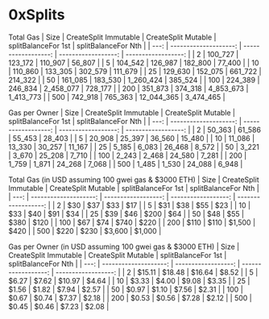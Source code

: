 # 0xSplits

Total Gas
| Size | CreateSplit Immutable | CreateSplit Mutable | splitBalanceFor 1st | splitBalanceFor Nth |
| ---: | --------------------: | ------------------: | ------------------: | ------------------: |
|    2 |               100_727 |             123_172 |             110_907 |              56_807 |
|    5 |               104_542 |             126_987 |             182_800 |              77_400 |
|   10 |               110_860 |             133_305 |             302_579 |             111_679 |
|   25 |               129_630 |             152_075 |             661_722 |             214_322 |
|   50 |               161_085 |             183_530 |           1_260_424 |             385_524 |
|  100 |               224_389 |             246_834 |           2_458_077 |             728_177 |
|  200 |               351_873 |             374_318 |           4_853_673 |           1_413_773 |
|  500 |               742_918 |             765_363 |          12_044_365 |           3_474_465 |

Gas per Owner
| Size | CreateSplit Immutable | CreateSplit Mutable | splitBalanceFor 1st | splitBalanceFor Nth |
| ---: | --------------------: | ------------------: | ------------------: | ------------------: |
|    2 |                50_363 |              61_586 |              55_453 |              28_403 |
|    5 |                20_908 |              25_397 |              36_560 |              15_480 |
|   10 |                11_086 |              13_330 |              30_257 |              11_167 |
|   25 |                 5_185 |               6_083 |              26_468 |               8_572 |
|   50 |                 3_221 |               3_670 |              25_208 |               7_710 |
|  100 |                 2_243 |               2_468 |              24_580 |               7_281 |
|  200 |                 1_759 |               1_871 |              24_268 |               7_068 |
|  500 |                 1_485 |               1_530 |              24_088 |               6_948 |

Total Gas (in USD assuming 100 gwei gas & $3000 ETH)
| Size | CreateSplit Immutable | CreateSplit Mutable | splitBalanceFor 1st | splitBalanceFor Nth |
| ---: | --------------------: | ------------------: | ------------------: | ------------------: |
|    2 |                   $30 |                 $37 |                 $33 |                 $17 |
|    5 |                   $31 |                 $38 |                 $55 |                 $23 |
|   10 |                   $33 |                 $40 |                 $91 |                 $34 |
|   25 |                   $39 |                 $46 |                $200 |                 $64 |
|   50 |                   $48 |                 $55 |                $380 |                $120 |
|  100 |                   $67 |                 $74 |                $740 |                $220 |
|  200 |                  $110 |                $110 |              $1,500 |                $420 |
|  500 |                  $220 |                $230 |              $3,600 |              $1,000 |

Gas per Owner (in USD assuming 100 gwei gas & $3000 ETH)
| Size | CreateSplit Immutable | CreateSplit Mutable | splitBalanceFor 1st | splitBalanceFor Nth |
| ---: | --------------------: | ------------------: | ------------------: | ------------------: |
|    2 |                $15.11 |              $18.48 |              $16.64 |               $8.52 |
|    5 |                 $6.27 |               $7.62 |              $10.97 |               $4.64 |
|   10 |                 $3.33 |               $4.00 |               $9.08 |               $3.35 |
|   25 |                 $1.56 |               $1.82 |               $7.94 |               $2.57 |
|   50 |                 $0.97 |               $1.10 |               $7.56 |               $2.31 |
|  100 |                 $0.67 |               $0.74 |               $7.37 |               $2.18 |
|  200 |                 $0.53 |               $0.56 |               $7.28 |               $2.12 |
|  500 |                 $0.45 |               $0.46 |               $7.23 |               $2.08 |
